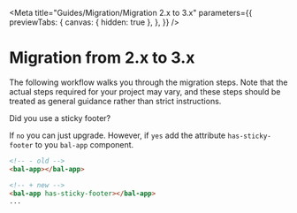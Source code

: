 
<Meta
  title="Guides/Migration/Migration 2.x to 3.x"
  parameters={{
    previewTabs: {
      canvas: { hidden: true },
    },
  }}
/>

# Migration from 2.x to 3.x

The following workflow walks you through the migration steps.
Note that the actual steps required for your project may vary, and these steps should be treated as general guidance rather than strict instructions.

Did you use a sticky footer?

If `no` you can just upgrade.
However, if `yes` add the attribute `has-sticky-footer` to you `bal-app` component.

```html
<!-- - old -->
<bal-app></bal-app>

<!-- + new -->
<bal-app has-sticky-footer></bal-app>
...
```

<bal-doc-github link="/stories/Guides/Migration/02-migration-from-2x-to-3x.stories.mdx"></bal-doc-github>
